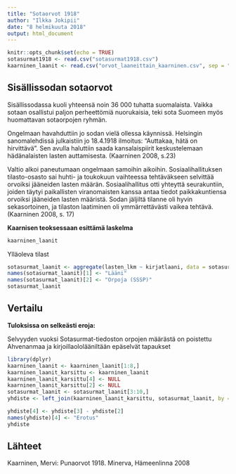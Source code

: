 ---
title: "Sotaorvot 1918"
author: "Ilkka Jokipii"
date: "8 helmikuuta 2018"
output: html_document
---

```{r setup, include=FALSE}
knitr::opts_chunk$set(echo = TRUE)
sotasurmat1918 <- read.csv("sotasurmat1918.csv")
kaarninen_laanit <- read.csv("orvot_laaneittain_kaarninen.csv", sep = ";")
```

## Sisällissodan sotaorvot

Sisällissodassa kuoli yhteensä noin 36 000 tuhatta suomalaista. Vaikka sotaan osallistui paljon perheettömiä nuorukaisia, teki sota Suomeen myös huomattavan sotaorpojen ryhmän. 

Ongelmaan havahduttiin jo sodan vielä ollessa käynnissä. Helsingin sanomalehdissä julkaistiin jo 18.4.1918 ilmoitus: "Auttakaa, hätä on hirvittävä". Sen avulla haluttiin saada kansalaispiirit keskustelemaan hädänalaisten lasten auttamisesta. (Kaarninen 2008, s.23)

Valtio alkoi paneutumaan ongelmaan samoihin aikoihin. Sosiaalihallituksen tilasto-osasto sai huhti- ja toukokuun vaihteessa tehtäväkseen selvittää orvoiksi jääneiden lasten määrän. Sosiaalihallitus otti yhteyttä seurakuntiin, joiden täytyi paikallisten viranomaisten kanssa antaa tiedot paikkakuntiensa orvoiksi jääneiden lasten määristä. Sodan jäljiltä tilanne oli hyvin sekasortoinen, ja tilaston laatiminen oli ymmärrettävästi vaikea tehtävä. (Kaarninen 2008, s. 17)

**Kaarnisen teoksessaan esittämä laskelma**

```{r, echo=FALSE}


kaarninen_laanit

```

Ylläoleva tilast


```{r, echo=FALSE}

sotasurmat_laanit <- aggregate(lasten_lkm ~ kirjatlaani, data = sotasurmat1918, sum)
names(sotasurmat_laanit)[1] <- "Lääni"
names(sotasurmat_laanit)[2] <- "Orpoja (SSSP)"
sotasurmat_laanit

```

## Vertailu

**Tuloksissa on selkeästi eroja:**

Selvyyden vuoksi Sotasurmat-tiedoston orpojen määrästä on poistettu Ahvenanmaa ja kirjoillaololääniltään epäselvät tapaukset


```{r pressure, echo=FALSE}
library(dplyr)
kaarninen_laanit <- kaarninen_laanit[1:8,]
kaarninen_laanit_karsittu <- kaarninen_laanit
kaarninen_laanit_karsittu[4] <- NULL
kaarninen_laanit_karsittu[2] <- NULL
sotasurmat_laanit <- sotasurmat_laanit[3:10,]
yhdiste <- left_join(kaarninen_laanit_karsittu, sotasurmat_laanit, by = "Lääni")

yhdiste[4] <- yhdiste[3] - yhdiste[2]
names(yhdiste)[4] <- "Erotus"
yhdiste

```




## Lähteet

Kaarninen, Mervi: Punaorvot 1918. Minerva, Hämeenlinna 2008

